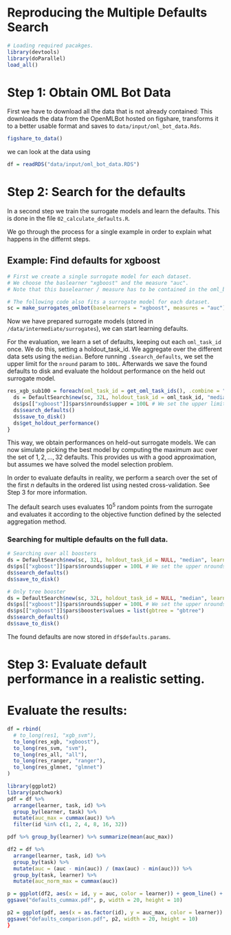 # Reproducing the Multiple Defaults Search

```r
# Loading required pacakges.
library(devtools)
library(doParallel)
load_all()
```


# Step 1: Obtain OML Bot Data
First we have to download all the data that is not already contained:
This downloads the data from the OpenMLBot hosted on figshare, transforms it to
a better usable format and saves to `data/input/oml_bot_data.Rds`.

```r
figshare_to_data()
```

we can look at the data using

```r
df = readRDS("data/input/oml_bot_data.RDS")
```

# Step 2: Search for the defaults

In a second step we train the surrogate models and learn the defaults.
This is done in the file `02_calculate_defaults.R`.

We go through the process for a single example in order to explain what happens in the differnt
steps.

## Example: Find defaults for xgboost

```r
# First we create a single surrogate model for each dataset.
# We choose the baslearner "xgboost" and the measure "auc".
# Note that this baselearner / measure has to be contained in the oml_bot_data.

# The following code also fits a surrogate model for each dataset.
sc = make_surrogates_omlbot(baselearners = "xgboost", measures = "auc")
```

Now we have prepared surrogate models (stored in `/data/intermediate/surrogates`), we can start
learning defaults.

For the evaluation, we learn a set of defaults, keeping out each `oml_task_id` once.
We do this, setting a holdout_task_id.
We aggregate over the different data sets using the `median`.
Before running `.$search_defaults`, we set the upper limit for the `nround` param
to `100L`.
Afterwards we save the found defaults to disk and evaluate the holdout performance on the
held out surrogate model.

```r
res_xgb_sub100 = foreach(oml_task_id = get_oml_task_ids(), .combine = "cbind") %dopar% {
  ds = DefaultSearch$new(sc, 32L, holdout_task_id = oml_task_id, "median", learner_prefix = "sub100")
  ds$ps[["xgboost"]]$pars$nrounds$upper = 100L # We set the upper limit for nrounds to 100L
  ds$search_defaults()
  ds$save_to_disk()
  ds$get_holdout_performance()
}
```

This way, we obtain performances on held-out surrogate models. We can now simulate picking the best
model by computing the maximum auc over the set of $1, 2, ..., 32$ defaults.
This provides us with a good approximation, but assumes we have solved the model selection problem.

In order to evaluate defaults in reality, we perform a search over the set of the first $n$ defaults in the
ordered list using nested cross-validation. See Step 3 for more information.


The default search uses evaluates $10^5$ random points from the surrogate and evaluates it according
to the objective function defined by the selected aggregation method.

### Searching for multiple defaults on the full data.

```r
# Searching over all boosters
ds = DefaultSearch$new(sc, 32L, holdout_task_id = NULL, "median", learner_prefix = "sub100")
ds$ps[["xgboost"]]$pars$nrounds$upper = 100L # We set the upper nrounds to 100L
ds$search_defaults()
ds$save_to_disk()

# Only tree booster
ds = DefaultSearch$new(sc, 32L, holdout_task_id = NULL, "median", learner_prefix = "sub100_gbtree")
ds$ps[["xgboost"]]$pars$nrounds$upper = 100L # We set the upper nrounds to 100L
ds$ps[["xgboost"]]$pars$booster$values = list(gbtree = "gbtree")
ds$search_defaults()
ds$save_to_disk()
```

The found defaults are now stored in `df$defaults.params`.

# Step 3: Evaluate default performance in a realistic setting.


# Evaluate the results:
```r
df = rbind(
  # to_long(res1, "xgb_svm"),
  to_long(res_xgb, "xgboost"),
  to_long(res_svm, "svm"),
  to_long(res_all, "all"),
  to_long(res_ranger, "ranger"),
  to_long(res_glmnet, "glmnet")
)

library(ggplot2)
library(patchwork)
pdf = df %>%
  arrange(learner, task, id) %>%
  group_by(learner, task) %>%
  mutate(auc_max = cummax(auc)) %>%
  filter(id %in% c(1, 2, 4, 8, 16, 32))

pdf %>% group_by(learner) %>% summarize(mean(auc_max))

df2 = df %>%
  arrange(learner, task, id) %>%
  group_by(task) %>%
  mutate(auc = (auc - min(auc)) / (max(auc) - min(auc))) %>%
  group_by(task, learner) %>%
  mutate(auc_norm_max = cummax(auc))

p = ggplot(df2, aes(x = id, y = auc, color = learner)) + geom_line() + facet_wrap(~task)
ggsave("defaults_cummax.pdf", p, width = 20, height = 10)

p2 = ggplot(pdf, aes(x = as.factor(id), y = auc_max, color = learner)) + geom_boxplot()
ggsave("defaults_comparison.pdf", p2, width = 20, height = 10)
}
```
